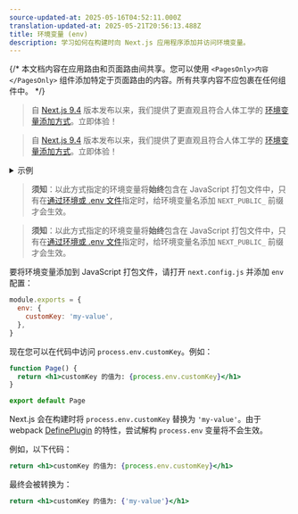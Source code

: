 ```yaml
---
source-updated-at: 2025-05-16T04:52:11.000Z
translation-updated-at: 2025-05-21T20:56:13.488Z
title: 环境变量 (env)
description: 学习如何在构建时向 Next.js 应用程序添加并访问环境变量。
---
```


{/* 本文档内容在应用路由和页面路由间共享。您可以使用 `<PagesOnly>内容</PagesOnly>` 组件添加特定于页面路由的内容。所有共享内容不应包裹在任何组件中。 */}

<AppOnly>

> 自 [Next.js 9.4](https://nextjs.org/blog/next-9-4) 版本发布以来，我们提供了更直观且符合人体工学的 [环境变量添加方式](/docs/app/building-your-application/configuring/environment-variables)。立即体验！

</AppOnly>

<PagesOnly>

> 自 [Next.js 9.4](https://nextjs.org/blog/next-9-4) 版本发布以来，我们提供了更直观且符合人体工学的 [环境变量添加方式](/docs/pages/building-your-application/configuring/environment-variables)。立即体验！

</PagesOnly>

<details>
  <summary>示例</summary>

- [使用环境变量](https://github.com/vercel/next.js/tree/canary/examples/with-env-from-next-config-js)

</details>

<AppOnly>

> **须知**：以此方式指定的环境变量将**始终**包含在 JavaScript 打包文件中，只有在[通过环境或 .env 文件](/docs/app/building-your-application/configuring/environment-variables)指定时，给环境变量名添加 `NEXT_PUBLIC_` 前缀才会生效。

</AppOnly>

<PagesOnly>

> **须知**：以此方式指定的环境变量将**始终**包含在 JavaScript 打包文件中，只有在[通过环境或 .env 文件](/docs/pages/building-your-application/configuring/environment-variables)指定时，给环境变量名添加 `NEXT_PUBLIC_` 前缀才会生效。

</PagesOnly>

要将环境变量添加到 JavaScript 打包文件，请打开 `next.config.js` 并添加 `env` 配置：

```js filename="next.config.js"
module.exports = {
  env: {
    customKey: 'my-value',
  },
}
```

现在您可以在代码中访问 `process.env.customKey`。例如：

```jsx
function Page() {
  return <h1>customKey 的值为: {process.env.customKey}</h1>
}

export default Page
```

Next.js 会在构建时将 `process.env.customKey` 替换为 `'my-value'`。由于 webpack [DefinePlugin](https://webpack.js.org/plugins/define-plugin/) 的特性，尝试解构 `process.env` 变量将不会生效。

例如，以下代码：

```jsx
return <h1>customKey 的值为: {process.env.customKey}</h1>
```

最终会被转换为：

```jsx
return <h1>customKey 的值为: {'my-value'}</h1>
```